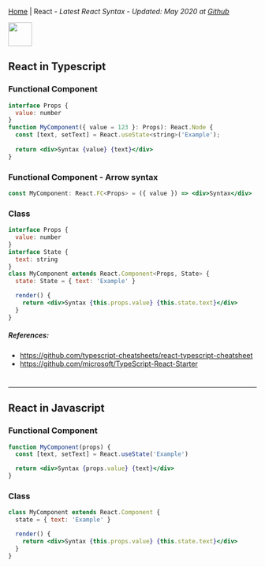 
[Home](/) | React - _Latest React Syntax - Updated: May 2020 at [Github](https://github.com/ngduc/syntax.codes)_

<img src="https://upload.wikimedia.org/wikipedia/commons/thumb/a/a7/React-icon.svg/1024px-React-icon.svg.png" height="48" />

## React in Typescript

### Functional Component

```.jsx
interface Props {
  value: number
}
function MyComponent({ value = 123 }: Props): React.Node {
  const [text, setText] = React.useState<string>('Example');
  
  return <div>Syntax {value} {text}</div> 
}
```

### Functional Component - Arrow syntax

```.jsx
const MyComponent: React.FC<Props> = ({ value }) => <div>Syntax</div>
```

### Class

```.jsx
interface Props {
  value: number
}
interface State {
  text: string
}
class MyComponent extends React.Component<Props, State> {
  state: State = { text: 'Example' }

  render() {
    return <div>Syntax {this.props.value} {this.state.text}</div>
  }
}
```

##### References:
- https://github.com/typescript-cheatsheets/react-typescript-cheatsheet
- https://github.com/microsoft/TypeScript-React-Starter

#
---------------

## React in Javascript

### Functional Component

```.jsx
function MyComponent(props) {
  const [text, setText] = React.useState('Example')

  return <div>Syntax {props.value} {text}</div> 
}
```

### Class

```.jsx
class MyComponent extends React.Component {
  state = { text: 'Example' }

  render() {
    return <div>Syntax {this.props.value} {this.state.text}</div>
  }
}
```
